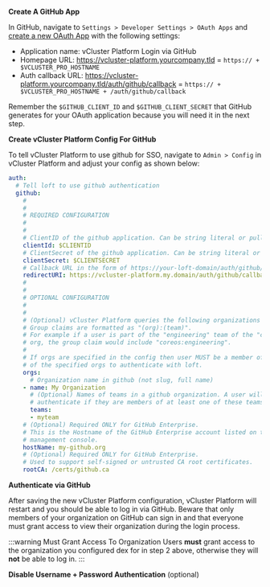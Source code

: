 
<Flow id="sso-github">
<Step>

**Create A GitHub App**

In GitHub, navigate to `Settings > Developer Settings > OAuth Apps` and [create a new OAuth App](https://github.com/settings/applications/new) with the following settings:

- Application name: vCluster Platform Login via GitHub
- Homepage URL: https://vcluster-platform.yourcompany.tld = `https:// + $VCLUSTER_PRO_HOSTNAME`
- Auth callback URL: https://vcluster-platform.yourcompany.tld/auth/github/callback = `https:// + $VCLUSTER_PRO_HOSTNAME + /auth/github/callback`

Remember the `$GITHUB_CLIENT_ID` and `$GITHUB_CLIENT_SECRET` that GitHub generates for your OAuth application because you will need it in the next step.

</Step>
<Step>

**Create vCluster Platform Config For GitHub**

To tell vCluster Platform to use github for SSO, navigate to `Admin > Config` in vCluster Platform and adjust your config as shown below:

```yaml
auth:
  # Tell loft to use github authentication
  github:
    #
    #
    # REQUIRED CONFIGURATION
    #
    #
    # ClientID of the github application. Can be string literal or pulled from the environment.
    clientId: $CLIENTID
    # ClientSecret of the github application. Can be string literal or pulled from the environment.
    clientSecret: $CLIENTSECRET
    # Callback URL in the form of https://your-loft-domain/auth/github/callback
    redirectURI: https://vcluster-platform.my.domain/auth/github/callback
    #
    #
    # OPTIONAL CONFIGURATION
    #
    #
    # (Optional) vCluster Platform queries the following organizations for group information.
	# Group claims are formatted as "(org):(team)".
	# For example if a user is part of the "engineering" team of the "coreos"
	# org, the group claim would include "coreos:engineering".
	#
	# If orgs are specified in the config then user MUST be a member of at least one
	# of the specified orgs to authenticate with loft.
	orgs:
	  # Organization name in github (not slug, full name)
	- name: My Organization
	  # (Optional) Names of teams in a github organization. A user will be able to
	  # authenticate if they are members of at least one of these teams.
	  teams:
	  - myteam
    # (Optional) Required ONLY for GitHub Enterprise.
    # This is the Hostname of the GitHub Enterprise account listed on the
	# management console.
    hostName: my-github.org
    # (Optional) Required ONLY for GitHub Enterprise.
    # Used to support self-signed or untrusted CA root certificates.
    rootCA: /certs/github.ca
```

</Step>
<Step>

**Authenticate via GitHub**

After saving the new vCluster Platform configuration, vCluster Platform will restart and you should be able to log in via GitHub. Beware that only members of your organization on GitHub can sign in and that everyone must grant access to view their organization during the login process.

:::warning Must Grant Access To Organization
Users **must** grant access to the organization you configured dex for in step 2 above, otherwise they will **not** be able to log in.
:::

</Step>
<Step>

**Disable Username + Password Authentication** (optional)

<DisablePasswordAuthPartial />

</Step>
</Flow>
